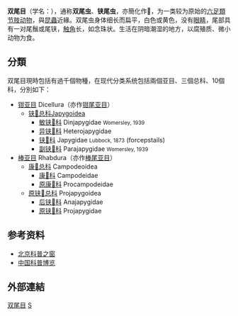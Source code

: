 {{Automatic Taxobox
 | fossil_range = {{Fossil range|晚石炭纪|现今|ref=<ref name=IIBD>{{cite book |author= Hoell, H.V. |author2= Doyen, J.T. |author3= Purcell, A.H. |last-author-amp= yes |year=1998 |title=Introduction to Insect Biology and Diversity |edition=2nd |publisher= Oxford University Press |page= 320|isbn= 978-0-19-510033-4}}</ref>}}
 | image = Diplura.jpg
 | image_caption = ''Campodea staphylinus''
 | taxon = Diplura
 | authority = Börner，1904
 | subdivision_ranks = [[亞目|亞目]]
 | subdivision = [[#分類|見內文]]
}}
'''双尾目'''（学名：{{lang|la|Diplura}}），通称'''双尾虫'''、'''铗尾虫'''，亦簡化作'''𧈢'''，为一类较为原始的[[六足亞門|六足類]][[节肢动物|节肢动物]]，與[[昆蟲|昆蟲]]近緣{{r|lifescience|page1=134}}。双尾虫身体细长而扁平，白色或黄色，没有[[眼睛|眼睛]]，尾部具有一对尾鬚或尾铗，[[触角|触角]]长，如念珠状。生活在阴暗潮湿的地方，以腐殖质、微小动物为食。

== 分類 ==
双尾目現時包括有過千個物種，在现代分类系统包括兩個亚目、三個总科、10個科，分別如下{{r|lifescience|page1=131|Koch 2009|tamu}}：
* [[钳亚目|钳亚目]] Dicellura（亦作[[钳尾亚目|钳尾亚目]]）
** [[铗𧈢总科|铗𧈢总科]]Japygoidea
*** [[敏铗𧈢科|敏铗𧈢科]] Dinjapygidae <small>Womersley, 1939</small>
*** [[异铗𧈢科|异铗𧈢科]] Heterojapygidae
*** [[铗𧈢科|铗𧈢科]] Japygidae <small>Lubbock, 1873</small> (forcepstails)
*** [[副铗𧈢科|副铗𧈢科]] Parajapygidae <small>Womersley, 1939</small>
* [[棒亚目|棒亚目]] Rhabdura（亦作[[棒尾亚目|棒尾亚目]]）
** [[康𧈢总科|康𧈢总科]] Campodeoidea
*** [[康𧈢科|康𧈢科]] Campodeidae
*** [[原康𧈢科|原康𧈢科]] Procampodeidae
** [[原铗𧈢总科|原铗𧈢总科]] Projapygoidea
*** [[后铗𧈢科|后铗𧈢科]] Anajapygidae
*** [[原铗𧈢科|原铗𧈢科]] Projapygidae

== 参考资料 ==
{{reflist |refs=
<ref name="Koch 2009">{{cite book
 |author=Koch M.|year=2009
 |chapter=Diplura |pages=281-283
 |editors=Resh VH, Cardé RT
 |title=Encyclopedia of insects |edition=2nd ed
 |location=San Diego |publisher=Academic Press |language=en }}</ref>
<ref name="lifescience">{{cite journal |url=https://www.lifescience.net.cn/webadmin/upload/20122130.pdf |author1=[[卜云|卜云]] |author2=[[高艳|高艳]] |author3=[[栾云霞|栾云霞]] |author4=[[尹文英|尹文英]] |year=2012 |title=低等六足动物系统学研究进展 |journal=《[[生命科学_(期刊)|生命科学]]》 |issn=1004-0374 |volume=24 |issue=2 |pages=131 |access-date=2021-09-16 |language=zh-hans |archive-date=2021-09-16 |archive-url=https://web.archive.org/web/20210916183305/https://www.lifescience.net.cn/webadmin/upload/20122130.pdf |dead-url=no }}</ref>
<ref name="tamu">{{cite web |url=http://insects.tamu.edu/research/collection/hallan/Arthropoda/Insects/Diplura/Family/Diplura1.htm |dead-url=yes |archive-url=https://web.archive.org/web/20141211105945/http://bug.tamu.edu/research/collection/hallan/Arthropoda/Insects/Diplura/Family/Diplura1.htm |title=SYNOPSIS OF THE DESCRIBED DIPLURA OF THE WORLD |date=2006-09-12 |archive-date=2014-12-11 |access-date=2021-09-16 |language=en }}</ref>
}}
* [https://web.archive.org/web/20051126130929/http://www.bjkp.gov.cn/bjkpzc/tszr/kcsj/kcam/23659.shtml 北京科普之窗]
* [http://www.kepu.net.cn/gb/lives/insect/abc/abc402_03.html 中国科普博览]{{Wayback|url=http://www.kepu.net.cn/gb/lives/insect/abc/abc402_03.html |date=20070421023623 }}

== 外部連結 ==
{{節肢動物門}}
{{Taxonbar|from=Q221563}}

[[Category:双尾目|]]
[[Category:节肢动物门|S]]
